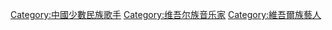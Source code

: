 [[Category:中國少數民族歌手|Category:中國少數民族歌手]]
[[Category:维吾尔族音乐家|Category:维吾尔族音乐家]]
[[Category:維吾爾族藝人|Category:維吾爾族藝人]]